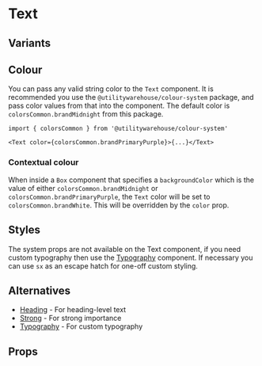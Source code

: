 
<Meta of={Stories} />

# Text

<Description />

## Variants

<Canvas of={Stories.TextVariants} />

## Colour

You can pass any valid string color to the `Text` component. It is recommended
you use the `@utilitywarehouse/colour-system` package, and pass color values
from that into the component. The default color is `colorsCommon.brandMidnight`
from this package.

```tsx
import { colorsCommon } from '@utilitywarehouse/colour-system'

<Text color={colorsCommon.brandPrimaryPurple}>{...}</Text>
```

### Contextual colour

When inside a `Box` component that specifies a `backgroundColor` which is the
value of either `colorsCommon.brandMidnight` or
`colorsCommon.brandPrimaryPurple`, the `Text` color will be set to
`colorsCommon.brandWhite`. This will be overridden by the `color` prop.

<Canvas of={Stories.TextColour} />

## Styles

The system props are not available on the Text component, if you need custom typography then use the [Typography](?path=/docs/components-typography--documentation) component.
If necessary you can use `sx` as an escape hatch for one-off custom styling.

## Alternatives

- [Heading](?path=/docs/components-heading--documentation) - For heading-level text
- [Strong](?path=/docs/components-strong--documentation) - For strong importance
- [Typography](?path=/docs/components-typography--documentation) - For custom typography

## Props

<ArgTypes of={Stories} />
